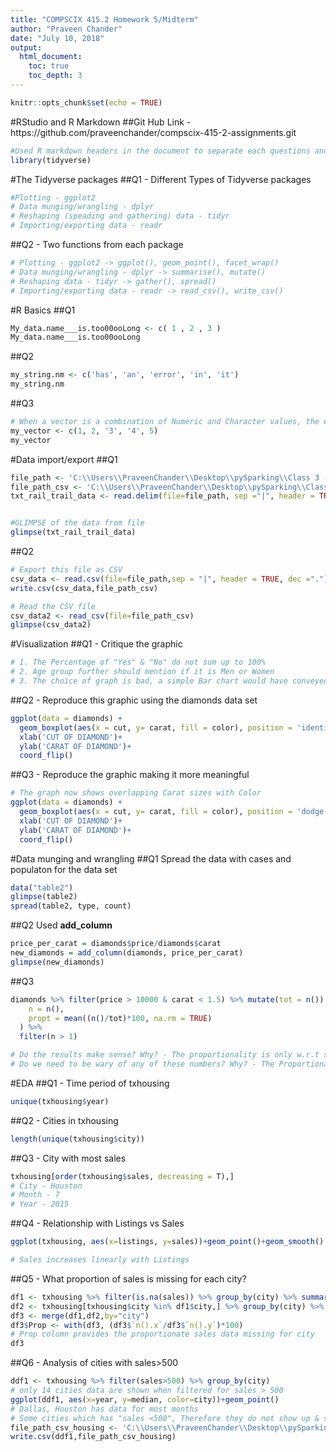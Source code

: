 ```yaml
---
title: "COMPSCIX 415.2 Homework 5/Midterm"
author: "Praveen Chander"
date: "July 10, 2018"
output: 
  html_document:
    toc: true
    toc_depth: 3
---
```


```r
knitr::opts_chunk$set(echo = TRUE)
```

#RStudio and R Markdown
##Git Hub Link - https://github.com/praveenchander/compscix-415-2-assignments.git
```r
#Used R markdown headers in the document to separate each questions and added a table of contents
library(tidyverse)
```


#The Tidyverse packages
##Q1 - Different Types of Tidyverse packages
```r
#Plotting - ggplot2
# Data munging/wrangling - dplyr
# Reshaping (speading and gathering) data - tidyr
# Importing/exporting data - readr
```

##Q2 - Two functions from each package
```r
# Plotting - ggplot2 -> ggplot(), geom_point(), facet_wrap()
# Data munging/wrangling - dplyr -> summarise(), mutate()
# Reshaping data - tidyr -> gather(), spread()
# Importing/exporting data - readr -> read_csv(), write_csv()
```

#R Basics
##Q1
```r
My_data.name___is.too00ooLong <- c( 1 , 2 , 3 )
My_data.name___is.too00ooLong
```

##Q2
```r
my_string.nm <- c('has', 'an', 'error', 'in', 'it')
my_string.nm
```

##Q3
```r
# When a vector is a combination of Numeric and Character values, the end Vector becomes a Character set
my_vector <- c(1, 2, '3', '4', 5)
my_vector
```

#Data import/export
##Q1
```r
file_path <- 'C:\\Users\\PraveenChander\\Desktop\\pySparking\\Class 3 - Introduction to Data Science - COMPSCIX 415.2\\compscix-415-2-assignments\\MidTerm\\rail_trail.txt'
file_path_csv <- 'C:\\Users\\PraveenChander\\Desktop\\pySparking\\Class 3 - Introduction to Data Science - COMPSCIX 415.2\\compscix-415-2-assignments\\MidTerm\\rail_trail.csv'
txt_rail_trail_data <- read.delim(file=file_path, sep ="|", header = TRUE, dec =".")


#GLIMPSE of the data from file
glimpse(txt_rail_trail_data)
```

##Q2
```r
# Export this file as CSV
csv_data <- read.csv(file=file_path,sep = "|", header = TRUE, dec =".")
write.csv(csv_data,file_path_csv)

# Read the CSV file
csv_data2 <- read_csv(file=file_path_csv)
glimpse(csv_data2)
```

#Visualization
##Q1 - Critique the graphic
```r
# 1. The Percentage of "Yes" & "No" do not sum up to 100%
# 2. Age group further should mention if it is Men or Women
# 3. The choice of graph is bad, a simple Bar chart would have conveyed more insight
```

##Q2 - Reproduce this graphic using the diamonds data set
```r
ggplot(data = diamonds) +
  geom_boxplot(aes(x = cut, y= carat, fill = color), position = 'identity')+
  xlab('CUT OF DIAMOND')+
  ylab('CARAT OF DIAMOND')+
  coord_flip()
```

##Q3 - Reproduce the graphic making it more meaningful
```r
# The graph now shows overlapping Carat sizes with Color
ggplot(data = diamonds) +
  geom_boxplot(aes(x = cut, y= carat, fill = color), position = 'dodge')+
  xlab('CUT OF DIAMOND')+
  ylab('CARAT OF DIAMOND')+
  coord_flip()
```

#Data munging and wrangling
##Q1 Spread the data with cases and populaton for the data set
```r
data("table2")
glimpse(table2)
spread(table2, type, count)
```

##Q2 Used **add_column**
```r
price_per_carat = diamonds$price/diamonds$carat
new_diamonds = add_column(diamonds, price_per_carat)
glimpse(new_diamonds)
```

##Q3
```r

diamonds %>% filter(price > 10000 & carat < 1.5) %>% mutate(tot = n()) %>% group_by(cut, tot) %>% summarise(
    n = n(),
    propt = mean((n()/tot)*100, na.rm = TRUE)
  ) %>%
  filter(n > 1)

# Do the results make sense? Why? - The proportionality is only w.r.t sample size - (price > 10000 & carat < 1.5) 
# Do we need to be wary of any of these numbers? Why? - The Proportionate value is not the overall number 53940 instead 834
```

#EDA
##Q1 - Time period of txhousing
```r
unique(txhousing$year)
```

##Q2 - Cities in txhousing
```r
length(unique(txhousing$city))
```

##Q3 - City with most sales
```r
txhousing[order(txhousing$sales, decreasing = T),]
# City - Houston
# Month - 7
# Year - 2015
```

##Q4 - Relationship with Listings vs Sales
```r
ggplot(txhousing, aes(x=listings, y=sales))+geom_point()+geom_smooth()

# Sales increases linearly with Listings
```

##Q5 - What proportion of sales is missing for each city?
```r
df1 <- txhousing %>% filter(is.na(sales)) %>% group_by(city) %>% summarise(n())
df2 <- txhousing[txhousing$city %in% df1$city,] %>% group_by(city) %>% summarise(n())
df3 <- merge(df1,df2,by="city")
df3$Prop <- with(df3, (df3$`n().x`/df3$`n().y`)*100)
# Prop column provides the proportionate sales data missing for city
df3
```


##Q6 - Analysis of cities with sales>500 
```r
ddf1 <- txhousing %>% filter(sales>500) %>% group_by(city)
# only 14 cities data are shown when filtered for sales > 500
ggplot(ddf1, aes(x=year, y=median, color=city))+geom_point()
# Dallas, Houston has data for most months
# Some cities which has "sales <500", Therefore they do not show up & some months sales < 500 therefore we might want to include those records as well
file_path_csv_housing <- 'C:\\Users\\PraveenChander\\Desktop\\pySparking\\Class 3 - Introduction to Data Science - COMPSCIX 415.2\\compscix-415-2-assignments\\MidTerm\\housing.csv'
write.csv(ddf1,file_path_csv_housing)
```